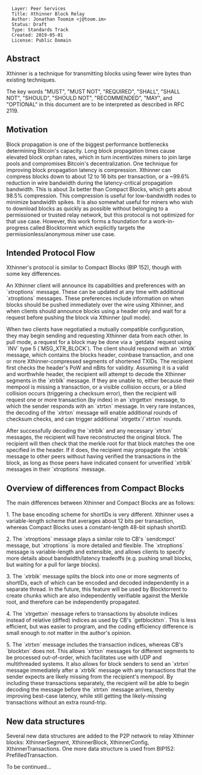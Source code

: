 <pre>
  Layer: Peer Services
  Title: Xthinner Block Relay
  Author: Jonathan Toomim <j@toom.im>
  Status: Draft
  Type: Standards Track
  Created: 2019-05-01
  License: Public Domain
</pre>

==Abstract==

Xthinner is a technique for transmitting blocks using fewer wire bytes than existing techniques.

The key words "MUST", "MUST NOT", "REQUIRED", "SHALL", "SHALL NOT", "SHOULD", "SHOULD NOT", "RECOMMENDED", "MAY", and "OPTIONAL" in this document are to be interpreted as described in RFC 2119.

==Motivation==

Block propagation is one of the biggest performance bottlenecks determining Bitcoin's capacity. Long block propagation times cause elevated block orphan rates, which in turn incentivizes miners to join large pools and compromises Bitcoin's decentralization. One technique for improving block propagation latency is compression. Xthinner can compress blocks down to about 12 to 16 bits per transaction, or a ~99.6% reduction in wire bandwidth during the latency-critical propagation bandwidth. This is about 3x better than Compact Blocks, which gets about 98.5% compression. This compression is useful for low-bandwidth nodes to minimize bandwidth spikes. It is also somewhat useful for miners who wish to download blocks as quickly as possible without belonging to a permissioned or trusted relay network, but this protocol is not optimized for that use case. However, this work forms a foundation for a work-in-progress called Blocktorrent which explicitly targets the permissionless/anonymous miner use case.

==Intended Protocol Flow==

Xthinner's protocol is similar to Compact Blocks (BIP 152), though with some key differences.

An Xthinner client will announce its capabilities and preferences with an `xtroptions` message. These can be updated at any time with additional `xtroptions` messages. These preferences include information on when blocks should be pushed immediately over the wire using Xthinner, and when clients should announce blocks using a header only and wait for a request before pushing the block via Xthinner (pull mode). 

When two clients have negotiatied a mutually compatible configuration, they may begin sending and requesting Xthinner data from each other. In pull mode, a request for a block may be done via a `getdata` request using `INV` type 5 (`MSG_XTR_BLOCK`). The client should respond with an `xtrblk` message, which contains the blocks header, coinbase transaction, and one or more Xthinner-compressed segments of shortened TXIDs. The recipient first checks the header's PoW and nBits for validity. Assuming it is a valid and worthwhile header, the recipient will attempt to decode the Xthinner segments in the `xtrblk` message. If they are unable to, either because their mempool is missing a transaction, or a visible collision occurs, or a blind collision occurs (triggering a checksum error), then the recipient will request one or more transaction (by index) in an `xtrgettxn` message, to which the sender responds with an `xtrtxn` message. In very rare instances, the decoding of the `xtrtxn` message will enable additional rounds of checksum checks, and can trigger additional `xtrgettx`/`xtrtxn` rounds.

After successfully decoding the `xtrblk` and any necessary `xtrtxn` messages, the recipient will have reconstructed the original block. The recipient will then check that the merkle root for that block matches the one specified in the header. If it does, the recipient may propagate the `xtrblk` message to other peers without having verified the transactions in the block, as long as those peers have indicated consent for unverified `xtrblk` messages in their `xtroptions` message.

==Overview of differences from Compact Blocks==

The main differences between Xthinner and Compact Blocks are as follows:

1. The base encoding scheme for shortIDs is very different. Xthinner uses a variable-length scheme that averages about 12 bits per transaction, whereas Compact Blocks uses a constant-length 48-bit siphash shortID.

2. The `xtroptions` message plays a similar role to CB's `sendcmpct` message, but `xtroptions` is more detailed and flexible. The `xtroptions` message is variable-length and extensible, and allows clients to specify more details about bandwidth/latency tradeoffs (e.g. pushing small blocks, but waiting for a pull for large blocks).

3. The `xtrblk` message splits the block into one or more segments of shortIDs, each of which can be encoded and decoded independently in a separate thread. In the future, this feature will be used by Blocktorrent to create chunks which are also independently verifiable against the Merkle root, and therefore can be independently propagated.

4. The `xtrgettxn` message refers to transactions by absolute indices instead of relative (diffed) indices as used by CB's `getblocktxn`. This is less efficient, but was easier to program, and the coding efficiency difference is small enough to not matter in the author's opinion.

5. The `xtrtxn` message includes the transaction indices, whereas CB's `blocktxn` does not. This allows `xtrtxn` messages for different segments to be processed out-of-order, which facilitates use with UDP and multithreaded systems. It also allows for block senders to send an `xtrtxn` message immediately after a `xtrblk` message with any transactions that the sender expects are likely missing from the recipient's mempool. By including these transactions separately, the recipient will be able to begin decoding the message before the `xtrtxn` message arrives, thereby improving best-case latency, while still getting the likely-missing transactions without an extra round-trip.

==New data structures==

Several new data structures are added to the P2P network to relay Xthinner blocks: XthinnerSegment, XthinnerBlock, XthinnerConfig, XthinnerTransactions. One more data structure is used from BIP152: PrefilledTransaction.

To be continued...
